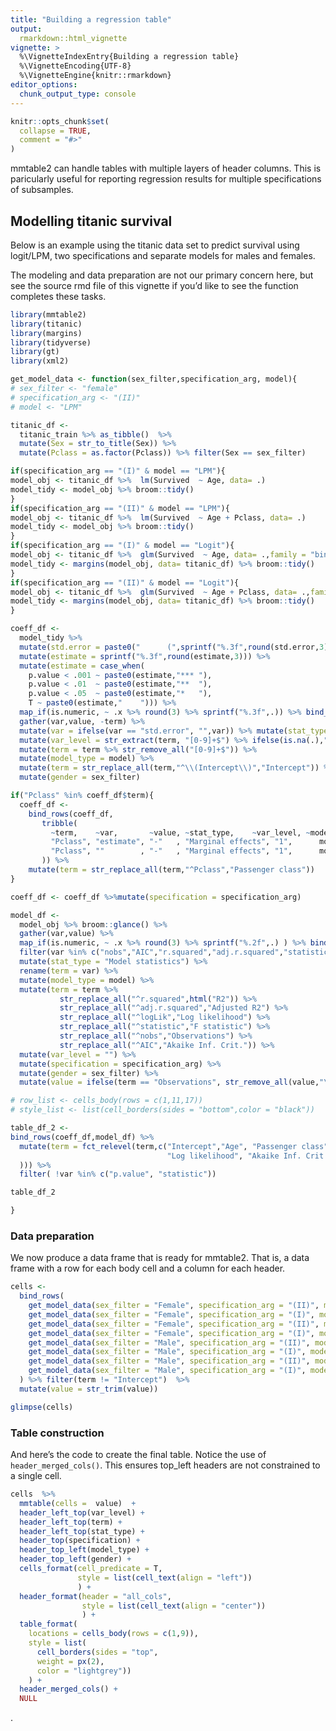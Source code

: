 ```yaml
---
title: "Building a regression table"
output: 
  rmarkdown::html_vignette
vignette: >
  %\VignetteIndexEntry{Building a regression table}
  %\VignetteEncoding{UTF-8}
  %\VignetteEngine{knitr::rmarkdown}
editor_options: 
  chunk_output_type: console
---
```


```r
knitr::opts_chunk$set(
  collapse = TRUE,
  comment = "#>"
)
```

mmtable2 can handle tables with multiple layers of header columns. This is paricularly useful for reporting regression results for multiple specifications of subsamples. 

## Modelling titanic survival 

Below is an example using the titanic data set to predict survival using logit/LPM, two specifications and separate models for males and females.

The modeling and data preparation are not our primary concern here, but see the source rmd file of this vignette if you'd like to see the function completes these tasks.  

```r
library(mmtable2)
library(titanic)
library(margins)
library(tidyverse)
library(gt)
library(xml2)

get_model_data <- function(sex_filter,specification_arg, model){
# sex_filter <- "female"
# specification_arg <- "(II)"
# model <- "LPM"

titanic_df <-
  titanic_train %>% as_tibble()  %>%
  mutate(Sex = str_to_title(Sex)) %>%
  mutate(Pclass = as.factor(Pclass)) %>% filter(Sex == sex_filter)

if(specification_arg == "(I)" & model == "LPM"){
model_obj <- titanic_df %>%  lm(Survived  ~ Age, data= .)
model_tidy <- model_obj %>% broom::tidy()
}
if(specification_arg == "(II)" & model == "LPM"){
model_obj <- titanic_df %>%  lm(Survived  ~ Age + Pclass, data= .)
model_tidy <- model_obj %>% broom::tidy()
}
if(specification_arg == "(I)" & model == "Logit"){
model_obj <- titanic_df %>%  glm(Survived  ~ Age, data= .,family = "binomial")
model_tidy <- margins(model_obj, data= titanic_df) %>% broom::tidy()
}
if(specification_arg == "(II)" & model == "Logit"){
model_obj <- titanic_df %>%  glm(Survived  ~ Age + Pclass, data= .,family = "binomial")
model_tidy <- margins(model_obj, data= titanic_df) %>% broom::tidy()
}

coeff_df <-
  model_tidy %>%
  mutate(std.error = paste0("      (",sprintf("%.3f",round(std.error,3)),")   ")) %>%
  mutate(estimate = sprintf("%.3f",round(estimate,3))) %>%
  mutate(estimate = case_when(
    p.value < .001 ~ paste0(estimate,"*** "),
    p.value < .01  ~ paste0(estimate,"**  "),
    p.value < .05  ~ paste0(estimate,"*   "),
    T ~ paste0(estimate,"    "))) %>%
  map_if(is.numeric, ~ .x %>% round(3) %>% sprintf("%.3f",.)) %>% bind_cols() %>%
  gather(var,value, -term) %>%
  mutate(var = ifelse(var == "std.error", "",var)) %>% mutate(stat_type = "Marginal effects") %>%
  mutate(var_level = str_extract(term, "[0-9]+$") %>% ifelse(is.na(.),"",.)) %>%
  mutate(term = term %>% str_remove_all("[0-9]+$")) %>%
  mutate(model_type = model) %>%
  mutate(term = str_replace_all(term,"^\\(Intercept\\)","Intercept")) %>%
  mutate(gender = sex_filter)

if("Pclass" %in% coeff_df$term){
  coeff_df <-
    bind_rows(coeff_df,
       tribble(
         ~term,    ~var,       ~value, ~stat_type,    ~var_level, ~model_type, ~gender,
         "Pclass", "estimate", "-"   , "Marginal effects", "1",      model, sex_filter,
         "Pclass", ""        , "-"   , "Marginal effects", "1",      model, sex_filter
       )) %>%
    mutate(term = str_replace_all(term,"^Pclass","Passenger class"))
}

coeff_df <- coeff_df %>%mutate(specification = specification_arg)

model_df <-
  model_obj %>% broom::glance() %>%
  gather(var,value) %>%
  map_if(is.numeric, ~ .x %>% round(3) %>% sprintf("%.2f",.) ) %>% bind_cols() %>%
  filter(var %in% c("nobs","AIC","r.squared","adj.r.squared","statistic","logLik")) %>%
  mutate(stat_type = "Model statistics") %>%
  rename(term = var) %>%
  mutate(model_type = model) %>%
  mutate(term = term %>%
           str_replace_all("^r.squared",html("R2")) %>%
           str_replace_all("^adj.r.squared","Adjusted R2") %>%
           str_replace_all("^logLik","Log likelihood") %>%
           str_replace_all("^statistic","F statistic") %>%
           str_replace_all("^nobs","Observations") %>%
           str_replace_all("^AIC","Akaike Inf. Crit.")) %>%
  mutate(var_level = "") %>%
  mutate(specification = specification_arg) %>%
  mutate(gender = sex_filter) %>%
  mutate(value = ifelse(term == "Observations", str_remove_all(value,"\\..+"),value))

# row_list <- cells_body(rows = c(1,11,17))
# style_list <- list(cell_borders(sides = "bottom",color = "black"))

table_df_2 <-
bind_rows(coeff_df,model_df) %>%
  mutate(term = fct_relevel(term,c("Intercept","Age", "Passenger class","Observations", "R2", "Adjusted R2",
                                   "Log likelihood", "Akaike Inf. Crit.","statistic"
  ))) %>%
  filter( !var %in% c("p.value", "statistic"))

table_df_2

}
```

</details>

### Data preparation 

We now produce a data frame that is ready for mmtable2. That is, a data frame with a row for each body cell and a column for each header.

```r
cells <-
  bind_rows(
    get_model_data(sex_filter = "Female", specification_arg = "(II)", model = "LPM" ),
    get_model_data(sex_filter = "Female", specification_arg = "(I)", model = "LPM" ),
    get_model_data(sex_filter = "Female", specification_arg = "(II)", model = "Logit" ),
    get_model_data(sex_filter = "Female", specification_arg = "(I)", model = "Logit" ),
    get_model_data(sex_filter = "Male", specification_arg = "(II)", model = "LPM" ),
    get_model_data(sex_filter = "Male", specification_arg = "(I)", model = "LPM" ),
    get_model_data(sex_filter = "Male", specification_arg = "(II)", model = "Logit" ),
    get_model_data(sex_filter = "Male", specification_arg = "(I)", model = "Logit" )
  ) %>% filter(term != "Intercept")  %>% 
  mutate(value = str_trim(value))

glimpse(cells)
```

### Table construction

And here's the code to create the final table. Notice the use of `header_merged_cols()`. This ensures top_left headers are not constrained to a single cell. 

```r
cells  %>%
  mmtable(cells =  value)  +
  header_left_top(var_level) +
  header_left_top(term) +
  header_left_top(stat_type) +
  header_top(specification) +
  header_top_left(model_type) +
  header_top_left(gender) +
  cells_format(cell_predicate = T, 
               style = list(cell_text(align = "left"))
               ) +
  header_format(header = "all_cols", 
                style = list(cell_text(align = "center"))
                ) +
  table_format(
    locations = cells_body(rows = c(1,9)),
    style = list(
      cell_borders(sides = "top",
      weight = px(2),
      color = "lightgrey"))
    ) +
  header_merged_cols() +
  NULL
```
.
